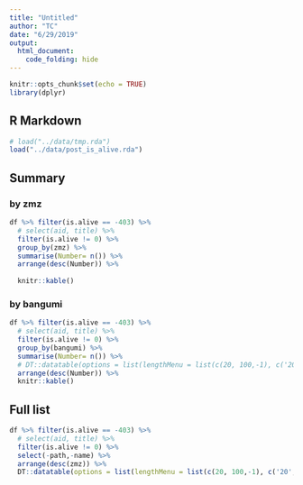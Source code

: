 ```yaml
---
title: "Untitled"
author: "TC"
date: "6/29/2019"
output: 
  html_document:
    code_folding: hide
---
```


```r
knitr::opts_chunk$set(echo = TRUE)
library(dplyr)
```

## R Markdown

```r
# load("../data/tmp.rda")
load("../data/post_is_alive.rda")

```

## Summary

### by zmz
```r
df %>% filter(is.alive == -403) %>%
  # select(aid, title) %>%
  filter(is.alive != 0) %>%
  group_by(zmz) %>%
  summarise(Number= n()) %>%
  arrange(desc(Number)) %>%
  
  knitr::kable()
```

### by bangumi

```r
df %>% filter(is.alive == -403) %>%
  # select(aid, title) %>%
  filter(is.alive != 0) %>%
  group_by(bangumi) %>%
  summarise(Number= n()) %>%
  # DT::datatable(options = list(lengthMenu = list(c(20, 100,-1), c('20', '100', 'All'))))
  arrange(desc(Number)) %>%
  knitr::kable()
```


## Full list

```r
df %>% filter(is.alive == -403) %>%
  # select(aid, title) %>%
  filter(is.alive != 0) %>%
  select(-path,-name) %>%
  arrange(desc(zmz)) %>%
  DT::datatable(options = list(lengthMenu = list(c(20, 100,-1), c('20', '100', 'All')))) 
```

